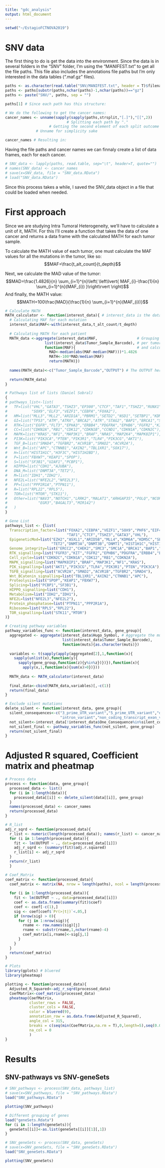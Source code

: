 ```yaml
---
title: "gdc_analysis"
output: html_document
---
```


```r
setwd("~/EstagioFCTNOVA2019")
```

# SNV data

The first thing to do is get the data into the environment. Since the data is in several folders in the "SNV" folder, I'm using the "MANIFEST.txt" to get all the file paths. This file also includes the annotations file paths but I'm only interested in the data tables (".maf.gz" files).

```r
paths <- as.character(read.table("SNV/MANIFEST.txt", header = T)$filename)
paths <- paths[substr(paths,nchar(paths)-1,nchar(paths))=="gz"]
paths <- paste("SNV/", paths, sep = "")

paths[1] # Since each path has this structure:
```
```r
# We do the following to get the cancer names:
cancer_names <- unname(sapply(sapply(paths,strsplit,"[.]"),"[[",2))
                            # Splitting each path by "."
                    # Getting the second element of each split outcome
              # Unname for simplicity sake

cancer_names # Resulting in:
```

Having the file paths and cancer names we can finnaly create a list of data frames, each for each cancer.

```r
# SNV_data <- lapply(paths, read.table, sep="\t", header=T, quote="")
# names(SNV_data) <- cancer_names
# save(x=SNV_data, file = "SNV_data.RData")
# load("SNV_data.RData")
```

Since this process takes a while, I saved the SNV_data object in a file that could be loaded when needed.

# First approach

Since we are studying Intra Tumoral Heterogeneity, we'll have to calculate a unit of it, MATH. For this I'll create a function that takes the data of one cancer and returns a data frame with the calculated MATH for each tumor sample.

To calculate the MATH value of each tumor, one must calculate the MAF values for all the mutations in the tumor, like so:
$$MAF=\frac{t_alt_count}{t_depth}$$

Next, we calculate the MAD value of the tumor:
$$MAD=\frac{1.4826}{n} \sum_{i=1}^{n}\left( \left\lvert{ MAF_{i}-\frac{1}{n} \sum_{i=1}^{n}(MAF_{i}) }\right\rvert \right)$$
And finally, the MATH value:
$$MATH=100\frac{MAD}{\frac{1}{n} \sum_{i=1}^{n}(MAF_{i})}$$

```r
# Calculate MATH
MATH_calculator <- function(interest_data){ # interest_data is the data.frame read from the raw text file
  # Calculating MAF for each mutation
  interest_data$MAF<-with(interest_data,t_alt_count/t_depth)
  
  # Calculating MATH for each patient
  MATH_data <-aggregate(interest_data$MAF,                  # Grouping the MAF values
                  list(interest_data$Tumor_Sample_Barcode), # per tumor sample
                  function(MAF){                            # and calculating each tumor's MATH
                    MAD<-median(abs(MAF-median(MAF)))*1.4826
                    MATH<-100*MAD/median(MAF)
                    return(MATH)})
  
  names(MATH_data)<-c("Tumor_Sample_Barcode","OUTPUT") # The OUTPUT here is MATH values
  
  return(MATH_data)
}

# Pathways list of lists (Daniel Sobral)
{
# pathways_list<-list(
#   TF=list("VHL","GATA3","TSHZ3","EP300","CTCF","TAF1","TSHZ2","RUNX1","MECOM","TBX3","SIN3A","WT1","EIF4A2","FOXA1","PHF6","CBFB",
#           "SOX9","ELF3","VEZF1","CEBPA","FOXA2"),
#   HM=list("MLL3","MLL2","ARID1A","PBRM1","SETD2","NSD1","SETBP1","KDM5C","KDM6A","MLL4","ARID5B","ASXL1","EZH2"),
#   GI=list("TP53","ATM","ATRX","BRCA2","ATR","STAG2","BAP1","BRCA1","SMC1A","SMC3","CHEK2","RAD21","ERCC2"),
#   RTK=list("EGFR","FLT3","EPHA3","ERBB4","PDGFRA","EPHB6","FGFR2","KIT","FGFR3"),
#   CC=list("CDKN2A","RB1","CDK12","CDKN1B","CCND1","CDKN1A","CDKN2C"),
#   MAPK=list("KRAS","NF1","MAP3K1","BRAF","NRAS","MAP2K4","MAPK8IP1"),
#   PI3K=list("PIK3CA","PTEN","PIK3R1","TLR4","PIK3CG","AKT1"),
#   TGF_B=list("SMAD4","TGFBR2","ACVR1B","SMAD2","ACVR2A"),
#   Wnt_B=list("APC","CTNNB1","AXIN2","TBL1XR1","SOX17"),
#   H=list("HIST1H1C","H3F3C","HIST1H2BD"),
#   P=list("FBXW7","KEAP1","SPOP"),
#   S=list("SF3B1","U2AF1","PCBP1"),
#   HIPPO=list("CDH1","AJUBA"),
#   DNA_M=list("DNMT3A","TET2"),
#   M=list("IDH1","IDH2"),
#   NFE2L=list("NFE2L2","NFE2L3"),
#   PP=list("PPP2R1A","PTPN11"),
#   R=list("RPL22","RPL5"),
#   TOR=list("MTOR","STK11"),
#   Other=list("NAV3","NOTCH1","LRRK2","MALAT1","ARHGAP35","POLQ","NCOR1","USP9X","NPM1","HGF","EPPK1","AR","LIFR","PRX","CRIPAK",
#              "EGR3","B4GALT3","MIR142")
#   )
}

# Gene List
pathways_list <- {list(
  Transcription_factor=list("FOXA2","CEBPA","VEZF1","SOX9","PHF6","EIF4A2","WT1","SIN3A","EP300","TBX3","MECOM","RUNX1","TSHZ2",
                            "TAF1","CTCF","TSHZ3","GATA3","VHL"),
  EpigeneticMod=list("EZH2","ASXL1","ARID5B","MLL4","KDM6A","KDM5C","SETBP1","NSD1","SETD2","PBRM1","ARID1A","MLL2","MLL3","TET1",
                     "TET2","DNMT3A","DNMT3B","DNMT1","HIST1H1C","HIST1H2BD","H3F3C"), #remove "TET1","DNMT3B","DNMT1"??
  Genome_integrity=list("ERCC2","CHEK2","SMC3","SMC1A","BRCA1","BAP1","STAG2","ATR","BRCA2","ATRX","ATM","TP53"),
  RTK_signalling=list("FGFR3","KIT","FGFR2","EPHB6","PDGFRA","ERBB4","EPHA3","FLT3","EGFR"),
  Cell_cycle=list("CDKN2C","CDKN1A","CDK12","RB1","CDKN2A"),
  MAPK_signalling=list("MAPK8IP1","BRAF","MAP3K1","NF1","KRAS"),
  PIK_signalling=list("AKT1","PIK3CG","TLR4","PIK3R1","PTEN","PIK3CA"),
  TGFB_signalling=list("ACVR2A","SMAD2","ACVR1B","TGFBR2","SMAD4"),
  Wnt_BCatenin_signalling=list("TBL1XR1","AXIN2","CTNNB1","APC"),
  Proteolysis=list("SPOP","KEAP1","FBXW7"),
  Splicing=list("PCBP1","SF3B1"),
  HIPPO_signalling=list("CDH1"),
  Metabolism=list("IDH2","IDH1"),
  NFE2L=list("NFE2L3","NFE2L2"),
  Protein_phosphatase=list("PTPN11","PPP2R1A"),
  Ribosome=list("RPL5","RPL22"),
  TOR_signalling=list("STK11","MTOR")
)}

# Creating pathway variables
pathway_variables_func <- function(interest_data, gene_group){
  aggregated <- aggregate(interest_data$Hugo_Symbol, # Aggregate the mutated genes
                          list(interest_data$Tumor_Sample_Barcode),
                          function(muts){as.character(muts)})
  
  variables <- t(sapply(apply(aggregated[2],1,function(x){
    sapply(unlist(x),function(y){
      sapply(gene_group,function(z){y%in%z})})}),function(x){
        apply(x,1,function(x){sum(x)>0})}))
  
  MATH_data <- MATH_calculator(interest_data)
  
  final_data<-cbind(MATH_data,variables)[,-c(1)]
  return(final_data)
}

# Exclude silent mutations
delete_silent <- function(interest_data, gene_group){
  silent_consequences<-c("3_prime_UTR_variant","5_prime_UTR_variant","downstream_gene_variant","intergenic_variant",
                         "intron_variant","non_coding_transcript_exon_variant","synonymous_variant","upstream_gene_variant")
  not_silent<-interest_data[!interest_data$One_Consequence%in%silent_consequences,]
  not_silent_final <- pathway_variables_func(not_silent, gene_group)
  return(not_silent_final)
}
```

# Adjusted R squared, Coefficient matrix and pheatmap

```r
# Process data
process <- function(data, gene_group){
  processed_data <- list()
  for (i in 1:length(data)){
    processed_data[[i]] <- delete_silent(data[[i]], gene_group)
  }
  names(processed_data) <- cancer_names
  return(processed_data)
}

# R_list
adj_r_sqrd <- function(processed_data){
  r_list <- numeric(length(processed_data)); names(r_list) <- cancer_names
  for (i in 1:length(processed_data)){
    fit <- lm(OUTPUT ~ ., data=processed_data[[i]])
    adj_r_sqrd <- (summary(fit)$adj.r.squared)
    r_list[i] <- adj_r_sqrd
  }
  return(r_list)
  }

# Coef_Matrix
coef_matrix <- function(processed_data){
  coef_matrix <- matrix(NA, nrow = length(paths), ncol = length(processed_data[[1]])-1, dimnames = list(cancer_names,
                                                                                                  names(processed_data[[1]])[-1]))
  for (i in 1:length(processed_data)){
    fit <- lm(OUTPUT ~ ., data=processed_data[[i]])
    coef <- as.data.frame(summary(fit)$coef)
    coef <- coef[-c(1),]
    sig <- coef[coef$`Pr(>|t|)`<.05,]
    if (nrow(sig) > 0){
      for (j in 1:nrow(sig)){
        rname <- row.names(sig)[j]
        rname <- substr(rname,1,nchar(rname)-4)
        coef_matrix[i,rname]<-sig[j,1]
      }
    }
  }
  return(coef_matrix)
}

# Plots
library(gplots) # bluered
library(pheatmap)

plotting <- function(processed_data){
  Adjusted_R_Squared<-adj_r_sqrd(processed_data)
  CoefMatrix<-coef_matrix(processed_data)
  pheatmap(CoefMatrix,
           cluster_rows = FALSE,
           cluster_cols = FALSE,
           color = bluered(9),
           annotation_row = as.data.frame(Adjusted_R_Squared),
           angle_col = 315,
           breaks = c(seq(min(CoefMatrix,na.rm = T),0,length=5),seq(0.000001,max(CoefMatrix,na.rm = T),length=5)),
           na_col = 0
           )
}
```

# Results
## SNV-pathways vs SNV-geneSets

```r
# SNV_pathways <- process(SNV_data, pathways_list)
# save(x=SNV_pathways, file = "SNV_pathways.RData")
load("SNV_pathways.RData")

plotting(SNV_pathways)

# Different grouping of genes
load("geneSets.Rdata")
for (i in 1:length(geneSets)){
  geneSets[[i]]<-as.list(geneSets[[i]][1][,1])
}

# SNV_geneSets <- process(SNV_data, geneSets)
# save(x=SNV_geneSets, file = "SNV_geneSets.RData")
load("SNV_geneSets.RData")

plotting(SNV_geneSets)
```

